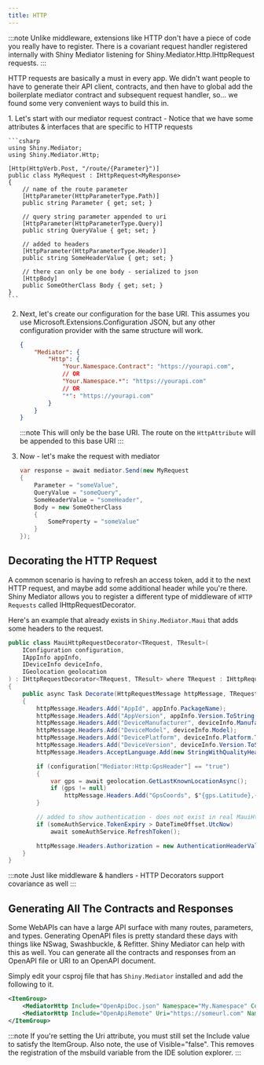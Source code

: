 ```yaml
---
title: HTTP
---
```


:::note
Unlike middleware, extensions like HTTP don't have a piece of code you really have to register.  There is a covariant request handler registered internally
with Shiny Mediator listening for Shiny.Mediator.Http.IHttpRequest requests. 
:::

HTTP requests are basically a must in every app.  We didn't want people to have to generate their API client, contracts, and then have to global
add the boilerplate mediator contract and subsequent request handler, so... we found some very convenient ways to build this in.

<Steps>
1. Let's start with our mediator request contract - Notice that we have some attributes & interfaces that are specific to HTTP requests

    ```csharp
    using Shiny.Mediator;
    using Shiny.Mediator.Http;

    [Http(HttpVerb.Post, "/route/{Parameter}")]
    public class MyRequest : IHttpRequest<MyResponse>
    {
        // name of the route parameter
        [HttpParameter(HttpParameterType.Path)]
        public string Parameter { get; set; }

        // query string parameter appended to uri
        [HttpParameter(HttpParameterType.Query)]
        public string QueryValue { get; set; }

        // added to headers
        [HttpParameter(HttpParameterType.Header)]
        public string SomeHeaderValue { get; set; }

        // there can only be one body - serialized to json
        [HttpBody]
        public SomeOtherClass Body { get; set; }
    }
    ```

2. Next, let's create our configuration for the base URI.  This assumes you use Microsoft.Extensions.Configuration JSON, but any other configuration provider with the same structure will work.

    ```json
    {
        "Mediator": {
            "Http": {
                "Your.Namespace.Contract": "https://yourapi.com",
                // OR
                "Your.Namespace.*": "https://yourapi.com"
                // OR
                "*": "https://yourapi.com"
            }
        }
    }
    ```

    :::note
    This will only be the base URI.  The route on the `HttpAttribute` will be appended to this base URI 
    :::

3. Now - let's make the request with mediator

    ```csharp
    var response = await mediator.Send(new MyRequest
    {
        Parameter = "someValue",
        QueryValue = "someQuery",
        SomeHeaderValue = "someHeader",
        Body = new SomeOtherClass
        {
            SomeProperty = "someValue"
        }
    });
    ```
</Steps>

## Decorating the HTTP Request

A common scenario is having to refresh an access token, add it to the next HTTP request, and maybe add some additional header while you're there.  Shiny Mediator allows you to register 
a different type of middleware of `HTTP Requests` called IHttpRequestDecorator.  

Here's an example that already exists in `Shiny.Mediator.Maui` that adds some headers to the request.

```csharp
public class MauiHttpRequestDecorator<TRequest, TResult>(
    IConfiguration configuration,
    IAppInfo appInfo,
    IDeviceInfo deviceInfo,
    IGeolocation geolocation
) : IHttpRequestDecorator<TRequest, TResult> where TRequest : IHttpRequest<TResult>
{
    public async Task Decorate(HttpRequestMessage httpMessage, TRequest request)
    {
        httpMessage.Headers.Add("AppId", appInfo.PackageName);
        httpMessage.Headers.Add("AppVersion", appInfo.Version.ToString());
        httpMessage.Headers.Add("DeviceManufacturer", deviceInfo.Manufacturer);
        httpMessage.Headers.Add("DeviceModel", deviceInfo.Model);
        httpMessage.Headers.Add("DevicePlatform", deviceInfo.Platform.ToString());
        httpMessage.Headers.Add("DeviceVersion", deviceInfo.Version.ToString());
        httpMessage.Headers.AcceptLanguage.Add(new StringWithQualityHeaderValue(CultureInfo.CurrentCulture.Name));

        if (configuration["Mediator:Http:GpsHeader"] == "true")
        {
            var gps = await geolocation.GetLastKnownLocationAsync();
            if (gps != null)
                httpMessage.Headers.Add("GpsCoords", $"{gps.Latitude},{gps.Longitude}");
        }

        // added to show authentication - does not exist in real MauiHttpRequestDecorator
        if (someAuthService.TokenExpiry > DateTimeOffset.UtcNow)
            await someAuthService.RefreshToken();

        httpMessage.Headers.Authorization = new AuthenticationHeaderValue("Bearer", someAuthService.AccessToken);
    }
}
```

:::note
Just like middleware & handlers - HTTP Decorators support covariance as well
:::

## Generating All The Contracts and Responses

Some WebAPIs can have a large API surface with many routes, parameters, and types.  Generating OpenAPI files is pretty standard these days with things like NSwag, Swashbuckle, & Refitter.  Shiny Mediator can help with this as well.  You can generate all the contracts and responses from an OpenAPI file or URI to an OpenAPI document.

Simply edit your csproj file that has `Shiny.Mediator` installed and add the following to it.

```xml
<ItemGroup>
    <MediatorHttp Include="OpenApiDoc.json" Namespace="My.Namespace" ContractPrefix="optional" ContractPostfix="HttpRequest" Visible="false" />
    <MediatorHttp Include="OpenApiRemote" Uri="https://someurl.com" Namespace="My.RemoteNamespace" ContractPrefix="optional" ContractPostfix="HttpRequest" Visible="false" />
</ItemGroup>
```

:::note
If you're setting the Uri attribute, you must still set the Include value to satisfy the ItemGroup.  Also note, the use of Visible="false".  This removes the registration of the msbuild variable from the IDE solution explorer.
:::
